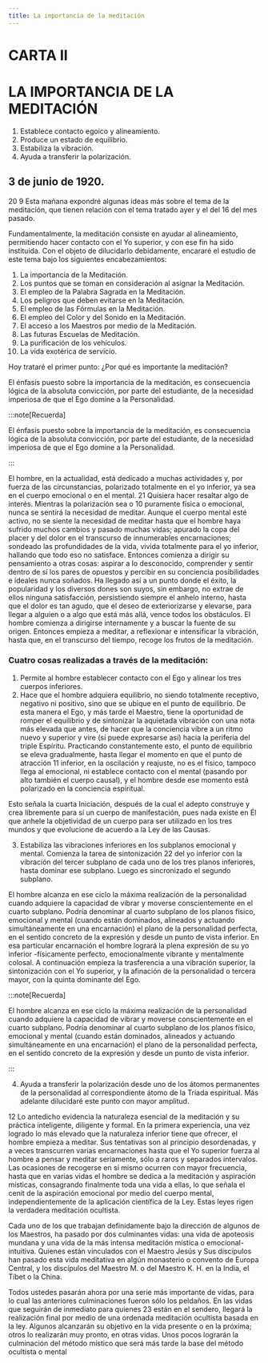 ```yaml
---
title: La importancia de la meditación
---
```


# CARTA II

# LA IMPORTANCIA DE LA MEDITACIÓN

1. Establece contacto egoico y alineamiento.
2. Produce un estado de equilibrio.
3. Estabiliza la vibración.
4. Ayuda a transferir la polarización.

## 3 de junio de 1920.

<p>
<Pin lang="es">20</Pin> <Pin lang="en">9</Pin> Esta mañana expondré algunas ideas más sobre el tema de la meditación, que tienen relación con el tema tratado ayer y el del 16 del mes pasado.
</p>

Fundamentalmente, la meditación consiste en ayudar al alineamiento, permitiendo hacer contacto con el Yo superior, y con ese fin ha sido instituida. Con el objeto de dilucidarlo debidamente, encararé el estudio de este tema bajo los siguientes encabezamientos:

1. La importancia de la Meditación.
2. Los puntos que se toman en consideración al asignar la Meditación.
3. El empleo de la Palabra Sagrada en la Meditación.
4. Los peligros que deben evitarse en la Meditación.
5. El empleo de las Fórmulas en la Meditación.
6. El empleo del Color y del Sonido en la Meditación.
7. El acceso a los Maestros por medio de la Meditación.
8. Las futuras Escuelas de Meditación.
9. La purificación de los vehículos.
10. La vida exotérica de servicio.

Hoy trataré el primer punto: ¿Por qué es importante la meditación?

El énfasis puesto sobre la importancia de la meditación, es consecuencia lógica de la absoluta convicción, por parte del estudiante, de la necesidad imperiosa de que el Ego domine a la Personalidad.

:::note[Recuerda]

El énfasis puesto sobre la importancia de la meditación, es consecuencia lógica de la absoluta convicción, por parte del estudiante, de la necesidad imperiosa de que el Ego domine a la Personalidad.

:::

El hombre, en la actualidad, está dedicado a muchas actividades y, por fuerza de las circunstancias, polarizado totalmente en el yo inferior, ya sea en el cuerpo emocional o en el mental. <Pin lang="es">21</Pin> Quisiera hacer resaltar algo de interés. Mientras la polarización sea o <Pin lang="en">10</Pin> puramente física o emocional, nunca se sentirá la necesidad de meditar. Aunque el cuerpo mental esté activo, no se siente la necesidad de meditar hasta que el hombre haya sufrido muchos cambios y pasado muchas vidas; apurado la copa del placer y del dolor en el transcurso de innumerables encarnaciones; sondeado las profundidades de la vida, vivida totalmente para el yo inferior, hallando que todo eso no satisface. Entonces comienza a dirigir su pensamiento a otras cosas: aspirar a lo desconocido, comprender y sentir dentro de sí los pares de opuestos y percibir en su conciencia posibilidades e ideales nunca soñados. Ha llegado así a un punto donde el éxito, la popularidad y los diversos dones son suyos, sin embargo, no extrae de ellos ninguna satisfacción, persistiendo siempre el anhelo interno, hasta que el dolor es tan agudo, que el deseo de exteriorizarse y elevarse, para llegar a alguien o a algo que está más allá, vence todos los obstáculos. El hombre comienza a dirigirse internamente y a buscar la fuente de su origen. Entonces empieza a meditar, a reflexionar e intensificar la vibración, hasta que, en el transcurso del tiempo, recoge los frutos de la meditación.

### Cuatro cosas realizadas a través de la meditación:

1. Permite al hombre establecer contacto con el Ego y alinear los tres cuerpos inferiores.
2. Hace que el hombre adquiera equilibrio, no siendo totalmente receptivo, negativo ni positivo, sino que se ubique en el punto de equilibrio. De esta manera el Ego, y más tarde el Maestro, tiene la oportunidad de romper el equilibrio y de sintonizar la aquietada vibración con una nota más elevada que antes, de hacer que la conciencia vibre a un ritmo nuevo y superior y vire (sí puede expresarse así) hacia la periferia del triple Espíritu. Practicando constantemente esto, el punto de equilibrio se eleva gradualmente, hasta llegar el momento en que el punto de atracción <Pin lang="en">11</Pin> inferior, en la oscilación y reajuste, no es el físico, tampoco llega al emocional, ni establece contacto con el mental (pasando por alto también el cuerpo causal), y el hombre desde ese momento está polarizado en la conciencia espiritual.

 Esto señala la cuarta Iniciación, después de la cual el adepto construye y crea libremente para sí un cuerpo de manifestación, pues nada existe en Él que anhele la objetividad de un cuerpo para ser utilizado en los tres mundos y que evolucione de acuerdo a la Ley de las Causas.

3. Estabiliza las vibraciones inferiores en los subplanos emocional y mental. Comienza la tarea de sintonización <Pin lang="es">22</Pin> del yo inferior con la vibración del tercer subplano de cada uno de los tres planos inferiores, hasta dominar ese subplano. Luego es sincronizado el segundo subplano.

 El hombre alcanza en ese ciclo la máxima realización de la personalidad cuando adquiere la capacidad de vibrar y moverse conscientemente en el cuarto subplano. Podría denominar al cuarto subplano de los planos físico, emocional y mental (cuando están dominados, alineados y actuando simultáneamente en una encarnación) el plano de la personalidad perfecta, en el sentido concreto de la expresión y desde un punto de vista inferior. En esa particular encarnación el hombre logrará la plena expresión de su yo inferior -físicamente perfecto, emocionalmente vibrante y mentalmente colosal. A continuación empieza la trasferencia a una vibración superior, la sintonización con el Yo superior, y la afinación de la personalidad o tercera mayor, con la quinta dominante del Ego.

:::note[Recuerda]

El hombre alcanza en ese ciclo la máxima realización de la personalidad cuando adquiere la capacidad de vibrar y moverse conscientemente en el cuarto subplano. Podría denominar al cuarto subplano de los planos físico, emocional y mental (cuando están dominados, alineados y actuando simultáneamente en una encarnación) el plano de la personalidad perfecta, en el sentido concreto de la expresión y desde un punto de vista inferior.

:::

4. Ayuda a transferir la polarización desde uno de los átomos permanentes de la personalidad al correspondiente átomo de la Tríada espiritual. Más adelante dilucidaré este punto con mayor amplitud.

<p>
<Pin lang="en">12</Pin> Lo antedicho evidencia la naturaleza esencial de la meditación y su práctica inteligente, diligente y formal. En la primera experiencia, una vez logrado lo más elevado que la naturaleza inferior tiene que ofrecer, el hombre empieza a meditar. Sus tentativas son al principio desordenadas, y a veces transcurren varias encarnaciones hasta que el Yo superior fuerza al hombre a pensar y meditar seriamente, sólo a raros y separados intervalos. Las ocasiones de recogerse en sí mismo ocurren con mayor frecuencia, hasta que en varias vidas el hombre se dedica a la meditación y aspiración místicas, consagrando finalmente toda una vida a ellas, lo que señala el cenit de la aspiración emocional por medio del cuerpo mental, independientemente de la aplicación científica de la Ley. Estas leyes rigen la verdadera meditación ocultista.
</p>

Cada uno de los que trabajan definidamente bajo la dirección de algunos de los Maestros, ha pasado por dos culminantes vidas: una vida de apoteosis mundana y una vida de la más intensa meditación mística o emocional-intuitiva. Quienes están vinculados con el Maestro Jesús y Sus discípulos han pasado esta vida meditativa en algún monasterio o convento de Europa Central, y los discípulos del Maestro M. o del Maestro K. H. en la India, el Tíbet o la China.

Todos ustedes pasarán ahora por una serie más importante de vidas, para lo cual las anteriores culminaciones fueron sólo los peldaños. En las vidas que seguirán de inmediato para quienes <Pin lang="es">23</Pin> están en el sendero, llegará la realización final por medio de una ordenada meditación ocultista basada en la ley. Algunos alcanzarán su objetivo en la vida presente o en la próxima; otros lo realizarán muy pronto, en otras vidas. Unos pocos lograrán la culminación del método místico que será más tarde la base del método ocultista o mental
